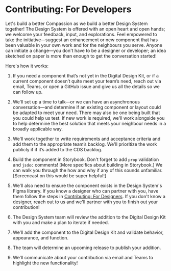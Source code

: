 
<Meta title="Contributing/For Developers" />

# Contributing: For Developers

Let's build a better Compassion as we build a better Design System together! The
Design System is offered with an open heart and open hands; we welcome your
feedback, input, and explorations. Feel empowered to take the initiative—suggest
an enhancement or new component that has been valuable in your own work and for
the neighbours you serve. Anyone can initiate a change—you don't have to be a
designer or developer; an idea sketched on paper is more than enough to get the
conversation started!

Here's how it works:

1. If you need a component that’s not yet in the Digital Design Kit, or if a
   current component doesn’t quite meet your team’s need, reach out via email,
   Teams, or open a GitHub issue and give us all the details so we can follow
   up.

2. We'll set up a time to talk—or we can have an asynchronous conversation—and
   determine if an existing component or layout could be adapted to meet your
   need. There may also be one being built that you could help us test. If new
   work is required, we'll work alongside you to help determine the best
   solution that meets your neighbour needs in a broadly applicable way.

3. We'll work together to write requirements and acceptance criteria and add
   them to the appropriate team’s backlog. We'll prioritize the work publicly if
   if it’s added to the CDS backlog.

4. Build the component in Storybook. Don't forget to add `prop` validation and
   `jsdoc` comments! [More specifics about building in Storybook.] We can walk
   you through the how and why if any of this sounds unfamiliar. [Screencast on
   this would be super helpful!]

5. We'll also need to ensure the component exists in the Design System's Figma
   library. If you know a designer who can partner with you, have them follow
   the steps in [Contributing: For Designers](https://www.notion.so/How-to-Contribute-For-Designers-befaec3a0de8430b800b40f15c1525c9).
   If you don't know a designer, reach out to us and we'll partner with you to
   finish out your contribution!

6. The Design System team will review the addition to the Digital Design Kit
   with you and make a plan to iterate if needed.

7. We'll add the component to the Digital Design Kit and validate behavior,
   appearance, and function.

8. The team will determine an upcoming release to publish your addition.

9. We'll communicate about your contribution via email and Teams to highlight
   the new functionality!

